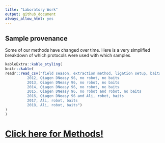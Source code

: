 ```yaml
---
title: "Laboratory Work"
output: github_document
always_allow_html: yes
---
```


## Sample provenance
Some of our methods have changed over time.  Here is a very simplified breakdown of which protocols were used with which samples.
```r
kableExtra::kable_styling(
knitr::kable(
readr::read_csv("field season, extraction method, ligation setup, baits
          2012, Qiagen DNeasy 96, no robot, no baits
          2013, Qiagen DNeasy 96, no robot, no baits
          2014, Qiagen DNeasy 96, no robot, no baits
          2015, Qiagen DNeasy 96, no robot and robot, no baits
          2016, Qiagen DNeasy 96 and Ali, robot, baits
          2017, Ali, robot, baits
          2018, Ali, robot, baits")
)
)


```
# [Click here for Methods!](https://pinskylab.github.io/laboratory/protocols/index.html)

